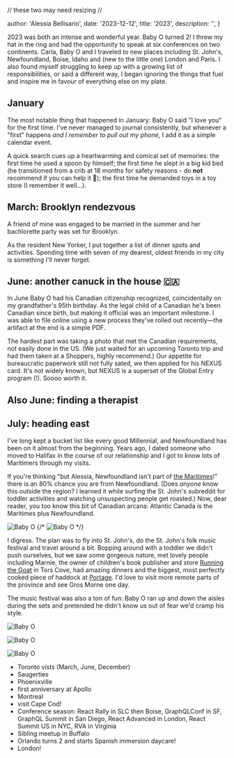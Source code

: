 // these two may need resizing
//

  author: 'Alessia Bellisario',
  date: '2023-12-12',
  title: '2023',
  description: '',
}


2023 was both an intense and wonderful year. Baby O turned 2! I threw my hat in the ring and had the opportunity to speak at six conferences on two continents. Carla, Baby O and I traveled to new places including St. John's, Newfoundland, Boise, Idaho and (new to the little one) London and Paris. I also found myself struggling to keep up with a growing list of responsibilities, or said a different way, I began ignoring the things that fuel and inspire me in favour of everything else on my plate.

## January

The most notable thing that happened in January: Baby O said "I love you" for the first time. I've never managed to journal consistently, but whenever a "first" happens _and I remember to pull out my phone_, I add it as a simple calendar event.

A quick search cues up a heartwarming and comical set of memories: the first time he used a spoon by himself; the first time he slept in a big kid bed (he transitioned from a crib at 18 months for safety reasons - do __not__ recommend if you can help it 🥲); the first time he demanded toys in a toy store (I remember it well...).

## March: Brooklyn rendezvous

A friend of mine was engaged to be married in the summer and her bachlorette party was set for Brooklyn.

As the resident New Yorker, I put together a list of dinner spots and activities. Spending time with seven of my dearest, oldest friends in my city is something I'll never forget.

## June: another canuck in the house 🇨🇦

In June Baby O had his Canadian citizenship recognized, coincidentally on my grandfather's 95th birthday. As the legal child of a Canadian he's been Canadian since birth, but making it official was an important milestone. I was able to file online using a new process they've rolled out recently—the artifact at the end is a simple PDF.

The hardest part was taking a photo that met the Canadian requirements, not easily done in the US. (We just waited for an upcoming Toronto trip and had them taken at a Shoppers, highly recommend.) Our appetite for bureaucratic paperwork still not fully sated, we then applied for his NEXUS card. It's not widely known, but NEXUS is a superset of the Global Entry program (!). Soooo worth it.

## Also June: finding a therapist



## July: heading east

I've long kept a bucket list like every good Millennial, and Newfoundland has been on it almost from the beginning. Years ago, I dated someone who moved to Halifax in the course of our relationship and I got to know lots of Maritimers through my visits.

If you're thinking "but Alessia, Newfoundland isn't part of [the Maritimes](https://en.wikipedia.org/wiki/The_Maritimes)!" there is an 80% chance you are from Newfoundland. (Does _anyone_ know this outside the region? I learned it while surfing the St. John's subreddit for toddler activities and watching unsuspecting people get roasted.) Now, dear reader, you too know this bit of Canadian arcana: Atlantic Canada is the Maritimes plus Newfoundland.

<Image
  src={carla}
  alt="Baby O"
/>
{/* <Image
  src={babyO6}
  alt="Baby O"
/> */}

I digress. The plan was to fly into St. John's, do the St. John's folk music festival and travel around a bit. Bopping around with a toddler we didn't push ourselves, but we saw some gorgeous nature, met lovely people including Marnie, the owner of children's book publisher and store [Running the Goat](https://runningthegoat.com/) in Tors Cove, had amazing dinners and the biggest, most perfectly cooked piece of haddock at [Portage](https://www.portagenl.ca/). I'd love to visit more remote parts of the province and see Gros Morne one day.

The music festival was also a ton of fun: Baby O ran up and down the aisles during the sets and pretended he didn't know us out of fear we'd cramp his style.

<Image
  src={babyO1}
  alt="Baby O"
/>

<Image
  src={babyO2}
  alt="Baby O"
/>

<Image
  src={babyO3}
  alt="Baby O"
/>


- Toronto vists (March, June, December)
- Saugerties
- Phoenixville
- first anniversary at Apollo
- Montreal
- visit Cape Cod!
- Conference season: React Rally in SLC then Boise, GraphQLConf in SF, GraphQL Summit in San Diego, React Advanced in London, React Summit US in NYC, RVA in Virginia
- Sibling meetup in Buffalo
- Orlando turns 2 and starts Spanish immersion daycare!
- London!